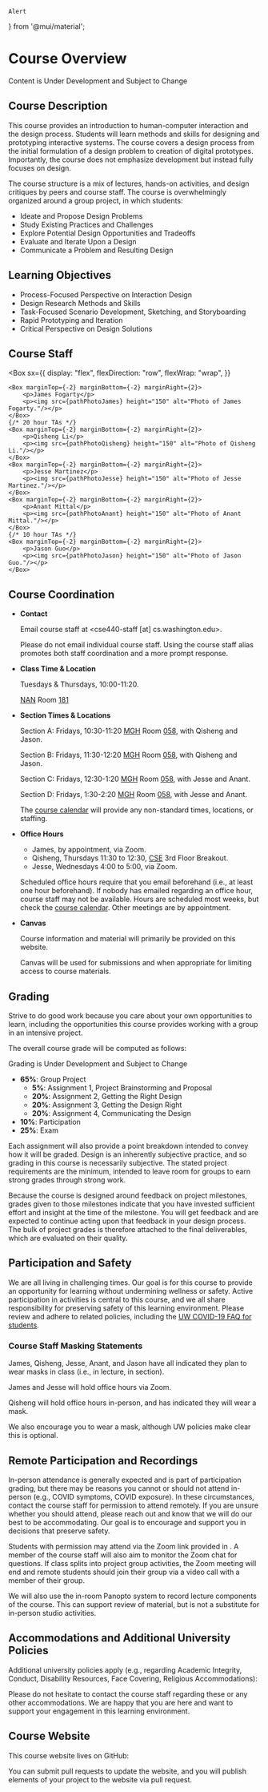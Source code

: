 



    Alert
} from '@mui/material';

# Course Overview

<Alert severity='error'>Content is Under Development and Subject to Change</Alert>

## Course Description

This course provides an introduction to human-computer interaction and the design process.
Students will learn methods and skills for designing and prototyping interactive systems.
The course covers a design process from the initial formulation of a design problem to creation of digital prototypes.
Importantly, the course does not emphasize development but instead fully focuses on design.

The course structure is a mix of lectures, hands-on activities, and design critiques by peers and course staff.
The course is overwhelmingly organized around a group project, in which students:

- Ideate and Propose Design Problems
- Study Existing Practices and Challenges
- Explore Potential Design Opportunities and Tradeoffs
- Evaluate and Iterate Upon a Design
- Communicate a Problem and Resulting Design

## Learning Objectives

- Process-Focused Perspective on Interaction Design
- Design Research Methods and Skills
- Task-Focused Scenario Development, Sketching, and Storyboarding
- Rapid Prototyping and Iteration
- Critical Perspective on Design Solutions

## Course Staff

<Box
    sx={{
        display: "flex",
        flexDirection: "row",
        flexWrap: "wrap",
    }}
>
    <Box marginTop={-2} marginBottom={-2} marginRight={2}>
        <p>James Fogarty</p>
        <p><img src={pathPhotoJames} height="150" alt="Photo of James Fogarty."/></p>
    </Box>
    {/* 20 hour TAs */}
    <Box marginTop={-2} marginBottom={-2} marginRight={2}>
        <p>Qisheng Li</p>
        <p><img src={pathPhotoQisheng} height="150" alt="Photo of Qisheng Li."/></p>
    </Box>
    <Box marginTop={-2} marginBottom={-2} marginRight={2}>
        <p>Jesse Martinez</p>
        <p><img src={pathPhotoJesse} height="150" alt="Photo of Jesse Martinez."/></p>
    </Box>
    <Box marginTop={-2} marginBottom={-2} marginRight={2}>
        <p>Anant Mittal</p>
        <p><img src={pathPhotoAnant} height="150" alt="Photo of Anant Mittal."/></p>
    </Box>
    {/* 10 hour TAs */}
    <Box marginTop={-2} marginBottom={-2} marginRight={2}>
        <p>Jason Guo</p>
        <p><img src={pathPhotoJason} height="150" alt="Photo of Jason Guo."/></p>
    </Box>
</Box>

## Course Coordination

- __Contact__

  Email course staff at &lt;cse440-staff [at] cs.washington.edu&gt;.

  Please do not email individual course staff.
  Using the course staff alias promotes both staff coordination and a more prompt response.

- __Class Time & Location__

  Tuesdays & Thursdays, 10:00-11:20.

  [NAN](https://www.washington.edu/maps/#!/nan)
  Room [181](https://www.washington.edu/classroom/NAN+181)

- __Section Times & Locations__

  Section A: Fridays, 10:30-11:20 [MGH](https://uw.edu/maps/?mgh)
  Room [058](https://www.washington.edu/classroom/MGH+058),
  with Qisheng and Jason.

  Section B: Fridays, 11:30-12:20 [MGH](https://uw.edu/maps/?mgh)
  Room [058](https://www.washington.edu/classroom/MGH+058),
  with Qisheng and Jason.

  Section C: Fridays, 12:30-1:20 [MGH](https://uw.edu/maps/?mgh)
  Room [058](https://www.washington.edu/classroom/MGH+058),
  with Jesse and Anant.

  Section D: Fridays, 1:30-2:20 [MGH](https://uw.edu/maps/?mgh)
  Room [058](https://www.washington.edu/classroom/MGH+058),
  with Jesse and Anant.

  The [course calendar](/calendar) will provide any non-standard times, locations, or staffing.

- __Office Hours__

  - James, by appointment, via Zoom.
  - Qisheng, Thursdays 11:30 to 12:30, [CSE](https://uw.edu/maps/?cse) 3rd Floor Breakout.
  - Jesse, Wednesdays 4:00 to 5:00, via Zoom.

  Scheduled office hours require that you email beforehand (i.e., at least one hour beforehand).
  If nobody has emailed regarding an office hour, course staff may not be available.
  Hours are scheduled most weeks, but check the [course calendar](/calendar).
  Other meetings are by appointment.

- __Canvas__

  <p><CourseInformationLink linkName='linkCanvas' /></p>

  Course information and material will primarily be provided on this website.

  Canvas will be used for submissions and when appropriate for limiting access to course materials.

## Grading

Strive to do good work because you care about your own opportunities to learn,
including the opportunities this course provides working with a group in an intensive project.

The overall course grade will be computed as follows:

<Alert severity='error'>Grading is Under Development and Subject to Change</Alert>

- __65%__: Group Project
  - __5%__: Assignment 1, Project Brainstorming and Proposal
  - __20%__: Assignment 2, Getting the Right Design
  - __20%__: Assignment 3, Getting the Design Right
  - __20%__: Assignment 4, Communicating the Design
- __10%__: Participation
- __25%__: Exam

Each assignment will also provide a point breakdown intended to convey how it will be graded.
Design is an inherently subjective practice, and so grading in this course is necessarily subjective.
The stated project requirements are the minimum,
intended to leave room for groups to earn strong grades through strong work.

Because the course is designed around feedback on project milestones, grades given to those milestones indicate
that you have invested sufficient effort and insight at the time of the milestone.
You will get feedback and are expected to continue acting upon that feedback in your design process.
The bulk of project grades is therefore attached to the final deliverables, which are evaluated on their quality.

## Participation and Safety

We are all living in challenging times.
Our goal is for this course to provide an opportunity for learning without undermining wellness or safety.
Active participation in activities is central to this course,
and we all share responsibility for preserving safety of this learning environment.
Please review and adhere to related policies, including the
[UW COVID-19 FAQ for students](https://www.washington.edu/coronavirus/student-faq/).

### Course Staff Masking Statements

James, Qisheng, Jesse, Anant, and Jason have all indicated
they plan to wear masks in class (i.e., in lecture, in section).

James and Jesse will hold office hours via Zoom.

Qisheng will hold office hours in-person, and has indicated they will wear a mask.

We also encourage you to wear a mask, although UW policies make clear this is optional.

## Remote Participation and Recordings

In-person attendance is generally expected and is part of participation grading,
but there may be reasons you cannot or should not attend in-person
(e.g., COVID symptoms, COVID exposure).
In these circumstances, contact the course staff for permission to attend remotely.
If you are unsure whether you should attend,
please reach out and know that we will do our best to be accommodating.
Our goal is to encourage and support you in decisions that preserve safety.

Students with permission may attend via the Zoom link provided in <CourseInformationLink linkName='linkCanvas' anchorText='Canvas' />.
A member of the course staff will also aim to monitor the Zoom chat for questions.
If class splits into project group activities,
the Zoom meeting will end and remote students should join their group
via a video call with a member of their group.

We will also use the in-room Panopto system to record lecture components of the course.
This can support review of material, but is not a substitute for in-person studio activities.

## Accommodations and Additional University Policies

Additional university policies apply
(e.g., regarding Academic Integrity, Conduct, Disability Resources, Face Covering, Religious Accommodations):

<p><CourseInformationLink linkName='linkUniversitySyllabusGuidelines' /></p>

Please do not hesitate to contact the course staff regarding these or any other accommodations.
We are happy that you are here and want to support your engagement in this learning environment.

## Course Website

This course website lives on GitHub:

<p><CourseInformationLink linkName='linkGitHub' /></p>

You can submit pull requests to update the website,
and you will publish elements of your project to the website via pull request.
